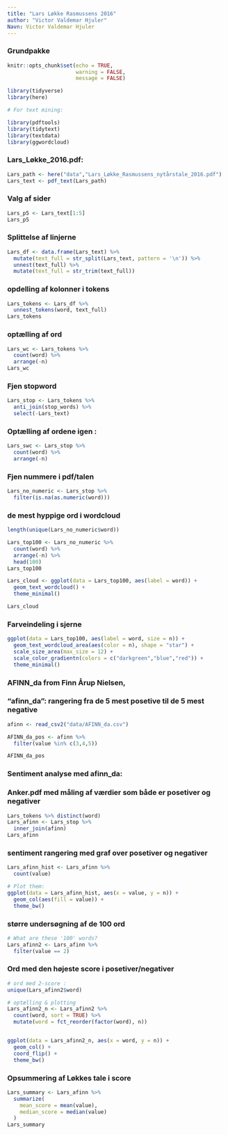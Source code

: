 ---
title: "Lars Løkke Rasmussens 2016"
author: "Victor Valdemar Hjuler"
Navn: Victor Valdemar Hjuler
---
### Grundpakke    
```{r setup, include=FALSE}
knitr::opts_chunk$set(echo = TRUE,
                      warning = FALSE,
                      message = FALSE)

library(tidyverse)
library(here)

# For text mining:

library(pdftools)
library(tidytext)
library(textdata) 
library(ggwordcloud)
```


### Lars_Løkke_2016.pdf:
```{r get-document}
Lars_path <- here("data","Lars_Løkke_Rasmussens_nytårstale_2016.pdf")
Lars_text <- pdf_text(Lars_path)
```

### Valg af sider 
```{r single-page}
Lars_p5 <- Lars_text[1:5]
Lars_p5
```

### Splittelse af linjerne 

```{r split-lines}
Lars_df <- data.frame(Lars_text) %>% 
  mutate(text_full = str_split(Lars_text, pattern = '\n')) %>% 
  unnest(text_full) %>% 
  mutate(text_full = str_trim(text_full))  

```

### opdelling af kolonner i tokens 

```{r tokenize}
Lars_tokens <- Lars_df %>% 
  unnest_tokens(word, text_full)
Lars_tokens

```

### optælling af ord 
```{r count-words}
Lars_wc <- Lars_tokens %>% 
  count(word) %>% 
  arrange(-n)
Lars_wc
```

### Fjen stopword
```{r stopwords}
Lars_stop <- Lars_tokens %>% 
  anti_join(stop_words) %>% 
  select(-Lars_text)     
```

### Optælling af ordene igen : 
```{r count-words2}
Lars_swc <- Lars_stop %>% 
  count(word) %>% 
  arrange(-n)
```

### Fjen nummere i pdf/talen 
```{r skip-numbers}

Lars_no_numeric <- Lars_stop %>% 
  filter(is.na(as.numeric(word)))
```

### de mest hyppige ord i wordcloud  

```{r wordcloud-prep}
length(unique(Lars_no_numeric$word))

Lars_top100 <- Lars_no_numeric %>% 
  count(word) %>% 
  arrange(-n) %>% 
  head(100)
Lars_top100
```

```{r wordcloud}
Lars_cloud <- ggplot(data = Lars_top100, aes(label = word)) +
  geom_text_wordcloud() +
  theme_minimal()

Lars_cloud
```

### Farveindeling i sjerne
```{r wordcloud-pro}
ggplot(data = Lars_top100, aes(label = word, size = n)) +
  geom_text_wordcloud_area(aes(color = n), shape = "star") +
  scale_size_area(max_size = 12) +
  scale_color_gradientn(colors = c("darkgreen","blue","red")) +
  theme_minimal()
```

### AFINN_da from Finn Årup Nielsen,


### "afinn_da": rangering fra de 5 mest posetive til de 5 mest negative 

```{r afinn}
afinn <- read_csv2("data/AFINN_da.csv")

AFINN_da_pos <- afinn %>% 
  filter(value %in% c(3,4,5))

AFINN_da_pos 
```


### Sentiment analyse med afinn_da: 

### Anker.pdf med måling af værdier som både er posetiver og negativer  

```{r bind-afinn2}
Lars_tokens %>% distinct(word)
Lars_afinn <- Lars_stop %>% 
  inner_join(afinn)
Lars_afinn
```

### sentiment rangering med graf over posetiver og negativer 

```{r count-afinn}
Lars_afinn_hist <- Lars_afinn %>% 
  count(value)

# Plot them: 
ggplot(data = Lars_afinn_hist, aes(x = value, y = n)) +
  geom_col(aes(fill = value)) +
  theme_bw()
```

### større undersøgning af de 100 ord 

```{r afinn-2}
# What are these '100' words?
Lars_afinn2 <- Lars_afinn %>% 
  filter(value == 2)
```

### Ord med den højeste score i posetiver/negativer 


```{r afinn-2-more}
# ord med 2-score :
unique(Lars_afinn2$word)

# optælling & plotting
Lars_afinn2_n <- Lars_afinn2 %>% 
  count(word, sort = TRUE) %>% 
  mutate(word = fct_reorder(factor(word), n))


ggplot(data = Lars_afinn2_n, aes(x = word, y = n)) +
  geom_col() +
  coord_flip() +
  theme_bw()

```

###  Opsummering af Løkkes tale i score 
```{r summarize-afinn}
Lars_summary <- Lars_afinn %>% 
  summarize(
    mean_score = mean(value),
    median_score = median(value)
  )
Lars_summary 
```
